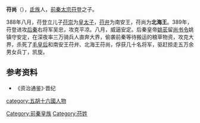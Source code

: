 '''苻尚'''（{{bd||？|389年|catIdx=F}}），[[氐族|氐族]]人，[[前秦|前秦]][[太宗|太宗]][[苻登|苻登]]之子。

388年八月，苻登立儿子[[苻崇|苻崇]]为[[皇太子|皇太子]]，[[苻弁|苻弁]]为南安王，苻尚为'''北海王'''。389年，苻登进攻[[后秦|后秦]]右将军吴忠，攻克平凉。八月，威逼安定。后秦皇帝[[姚苌|姚苌]]留[[尚书令|尚书令]]姚镇守安定，在深夜率三万骑兵人直奔大界，偷袭前秦等待搬运的粮草物资，攻克大界，杀死了[[毛皇后_(苻登)|毛皇后]]和南安王苻弁、北海王苻尚，俘获几十名将军，驱赶掠走五万余男女兵丁，凯旋。
==参考资料==
*《资治通鉴》·晋纪
[[category:五胡十六國人物|category:五胡十六國人物]]
[[Category:前秦皇族|Category:前秦皇族]]
[[Category:苻姓|Category:苻姓]]